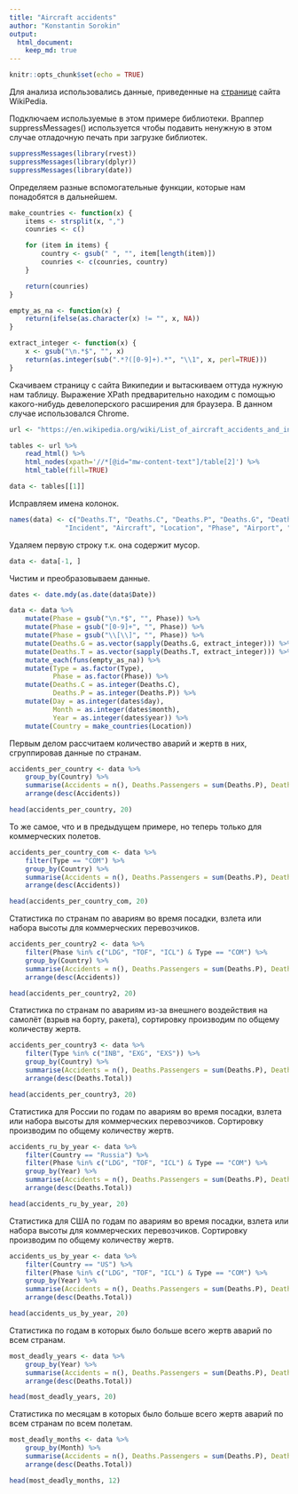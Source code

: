```yaml
---
title: "Aircraft accidents"
author: "Konstantin Sorokin"
output:  
  html_document:  
    keep_md: true
---
```


```r
knitr::opts_chunk$set(echo = TRUE)
```
Для анализа использовались данные, приведенные на [странице](https://en.wikipedia.org/wiki/List_of_aircraft_accidents_and_incidents_resulting_in_at_least_50_fatalities) сайта WikiPedia.

Подключаем используемые в этом примере библиотеки. Враппер suppressMessages() используется
чтобы подавить ненужную в этом случае отладочную печать при загрузке библиотек.
```r
suppressMessages(library(rvest))
suppressMessages(library(dplyr))
suppressMessages(library(date))
```

Определяем разные вспомогательные функции, которые нам понадобятся в дальнейшем.
```r
make_countries <- function(x) {
    items <- strsplit(x, ",")
    counries <- c()

    for (item in items) {
        country <- gsub(" ", "", item[length(item)])
        counries <- c(counries, country)
    }

    return(counries)
}

empty_as_na <- function(x) {
    return(ifelse(as.character(x) != "", x, NA))
}

extract_integer <- function(x) {
    x <- gsub("\n.*$", "", x)
    return(as.integer(sub(".*?([0-9]+).*", "\\1", x, perl=TRUE)))
}

```

Скачиваем страницу с сайта Википедии и вытаскиваем оттуда нужную нам таблицу. Выражение XPath
предварительно находим с помощью какого-нибудь девелоперского расширения для браузера. В данном
случае использовался Chrome.
```r
url <- "https://en.wikipedia.org/wiki/List_of_aircraft_accidents_and_incidents_resulting_in_at_least_50_fatalities"

tables <- url %>%
    read_html() %>%
    html_nodes(xpath='//*[@id="mw-content-text"]/table[2]') %>%
    html_table(fill=TRUE)

data <- tables[[1]]
```

Исправляем имена колонок.
```r
names(data) <- c("Deaths.T", "Deaths.C", "Deaths.P", "Deaths.G", "Deaths.N", "Type",
              "Incident", "Aircraft", "Location", "Phase", "Airport", "Distance", "Date")
```

Удаляем первую строку т.к. она содержит мусор.
```r
data <- data[-1, ]
```

Чистим и преобразовываем данные.
```r
dates <- date.mdy(as.date(data$Date))

data <- data %>%
    mutate(Phase = gsub("\n.*$", "", Phase)) %>%
    mutate(Phase = gsub("[0-9]+", "", Phase)) %>%
    mutate(Phase = gsub("\\[\\]", "", Phase)) %>%
    mutate(Deaths.G = as.vector(sapply(Deaths.G, extract_integer))) %>%
    mutate(Deaths.T = as.vector(sapply(Deaths.T, extract_integer))) %>%
    mutate_each(funs(empty_as_na)) %>%
    mutate(Type = as.factor(Type),
           Phase = as.factor(Phase)) %>%
    mutate(Deaths.C = as.integer(Deaths.C),
           Deaths.P = as.integer(Deaths.P)) %>%
    mutate(Day = as.integer(dates$day),
           Month = as.integer(dates$month),
           Year = as.integer(dates$year)) %>%
    mutate(Country = make_countries(Location))
```

Первым делом рассчитаем количество аварий и жертв в них, сгруппировав данные по странам.
```r
accidents_per_country <- data %>%
    group_by(Country) %>%
    summarise(Accidents = n(), Deaths.Passengers = sum(Deaths.P), Deaths.Total = sum(Deaths.T)) %>%
    arrange(desc(Accidents))

head(accidents_per_country, 20)
```

То же самое, что и в предыдущем примере, но теперь только для коммерческих полетов.
```r
accidents_per_country_com <- data %>%
    filter(Type == "COM") %>%
    group_by(Country) %>%
    summarise(Accidents = n(), Deaths.Passengers = sum(Deaths.P), Deaths.Total = sum(Deaths.T)) %>%
    arrange(desc(Accidents))

head(accidents_per_country_com, 20)
```

Статистика по странам по авариям во время посадки, взлета или набора высоты для коммерческих
перевозчиков.
```r
accidents_per_country2 <- data %>%
    filter(Phase %in% c("LDG", "TOF", "ICL") & Type == "COM") %>%
    group_by(Country) %>%
    summarise(Accidents = n(), Deaths.Passengers = sum(Deaths.P), Deaths.Total = sum(Deaths.T)) %>%
    arrange(desc(Accidents))

head(accidents_per_country2, 20)
```

Статистика по странам по авариям из-за внешнего воздействия на самолёт (взрыв на борту, ракета),
сортировку производим по общему количеству жертв.
```r
accidents_per_country3 <- data %>%
    filter(Type %in% c("INB", "EXG", "EXS")) %>%
    group_by(Country) %>%
    summarise(Accidents = n(), Deaths.Passengers = sum(Deaths.P), Deaths.Total = sum(Deaths.T)) %>%
    arrange(desc(Deaths.Total))

head(accidents_per_country3, 20)
```

Статистика для России по годам по авариям во время посадки, взлета или набора высоты для
коммерческих перевозчиков. Сортировку производим по общему количеству жертв.
```r
accidents_ru_by_year <- data %>%
    filter(Country == "Russia") %>%
    filter(Phase %in% c("LDG", "TOF", "ICL") & Type == "COM") %>%
    group_by(Year) %>%
    summarise(Accidents = n(), Deaths.Passengers = sum(Deaths.P), Deaths.Total = sum(Deaths.T)) %>%
    arrange(desc(Deaths.Total))

head(accidents_ru_by_year, 20)
```

Статистика для США по годам по авариям во время посадки, взлета или набора высоты для
коммерческих перевозчиков. Сортировку производим по общему количеству жертв.
```r
accidents_us_by_year <- data %>%
    filter(Country == "US") %>%
    filter(Phase %in% c("LDG", "TOF", "ICL") & Type == "COM") %>%
    group_by(Year) %>%
    summarise(Accidents = n(), Deaths.Passengers = sum(Deaths.P), Deaths.Total = sum(Deaths.T)) %>%
    arrange(desc(Deaths.Total))

head(accidents_us_by_year, 20)
```

Статистика по годам в которых было больше всего жертв аварий по всем странам.
```r
most_deadly_years <- data %>%
    group_by(Year) %>%
    summarise(Accidents = n(), Deaths.Passengers = sum(Deaths.P), Deaths.Total = sum(Deaths.T)) %>%
    arrange(desc(Deaths.Total))

head(most_deadly_years, 20)
```

Статистика по месяцам в которых было больше всего жертв аварий по всем странам по всем полетам.
```r
most_deadly_months <- data %>%
    group_by(Month) %>%
    summarise(Accidents = n(), Deaths.Passengers = sum(Deaths.P), Deaths.Total = sum(Deaths.T)) %>%
    arrange(desc(Deaths.Total))

head(most_deadly_months, 12)
```
